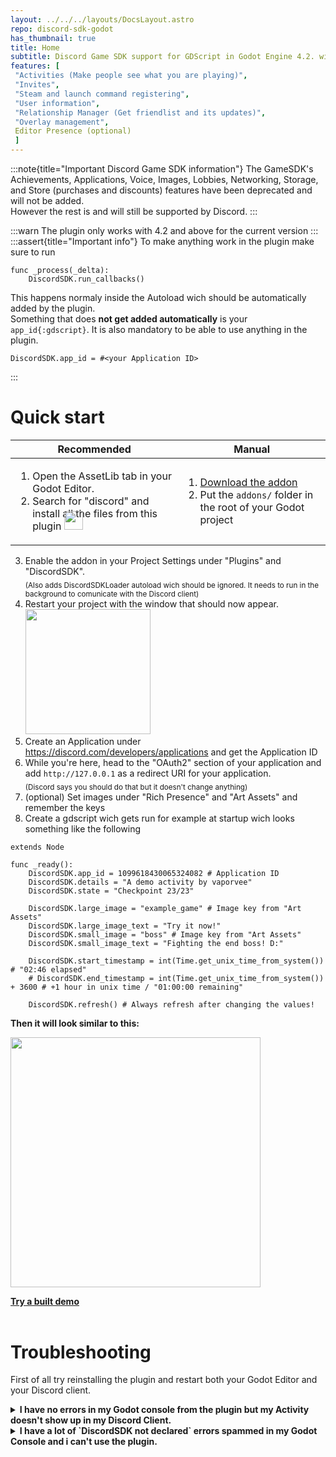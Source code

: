 ```yaml
---
layout: ../../../layouts/DocsLayout.astro
repo: discord-sdk-godot
has_thumbnail: true
title: Home
subtitle: Discord Game SDK support for GDScript in Godot Engine 4.2. with the easiest code pattern!
features: [
 "Activities (Make people see what you are playing)",
 "Invites",
 "Steam and launch command registering",
 "User information",
 "Relationship Manager (Get friendlist and its updates)",
 "Overlay management",
 Editor Presence (optional)
 ]
---
```


:::note{title="Important Discord Game SDK information"}
The GameSDK's Achievements, Applications, Voice, Images, Lobbies, Networking, Storage, and Store (purchases and discounts) features have been deprecated and will not be added. <br /> However the rest is and will still be supported by Discord.
:::

:::warn
The plugin only works with 4.2 and above for the current version
:::
<br/>
:::assert{title="Important info"}
To make anything work in the plugin make sure to run

 ```gdscript
 func _process(_delta):
     DiscordSDK.run_callbacks()
 ```

 This happens normaly inside the Autoload wich should be automatically added by the plugin. <br />
 Something that does **not get added automatically** is your `app_id{:gdscript}`. It is also mandatory to be able to use anything in the plugin.

 ```gdscript
 DiscordSDK.app_id = #<your Application ID>
 ```
:::

# Quick start

| Recommended                                                                                                                                                                                                                                            | Manual                                                                                                                                                                                            |
| ------------------------------------------------------------------------------------------------------------------------------------------------------------------------------------------------------------------------------------------------------ | ------------------------------------------------------------------------------------------------------------------------------------------------------------------------------------------------- |
| <ol type="1"><li>Open the AssetLib tab in your Godot Editor.</li><li>Search for "discord" and install all the files from this plugin <img width="30px" style="margin-top:-30px;" src="https://raw.githubusercontent.com/vaporvee/discord-sdk-godot/main/project/assets/Logo_V2_Clyde.png" /></li></ol> | <ol type="1"><li>[Download the addon](https://github.com/vaporvee/discord-sdk-godot/releases/latest/download/ADDON-Discord-SDK-Godot.zip/)</li><li>Put the `addons/` folder in the root of your Godot project</li></ol> |

3. Enable the addon in your Project Settings under "Plugins" and "DiscordSDK". <br /><sub>(Also adds DiscordSDKLoader autoload wich should be ignored. It needs to run in the background to comunicate with the Discord client)</sub>
4. Restart your project with the window that should now appear. <br /><img src="https://github.com/vaporvee/discord-sdk-godot/assets/80621863/620d90aa-6e76-4a80-980e-c8c57d8cfa58" width="200px" /><br />
5. Create an Application under https://discord.com/developers/applications and get the Application ID
6. While you're here, head to the "OAuth2" section of your application and add `http://127.0.0.1` as a redirect URI for your application.<br /><sub>(Discord says you should do that but it doesn't change anything)</sub>
7. (optional) Set images under "Rich Presence" and "Art Assets" and remember the keys
8. Create a gdscript wich gets run for example at startup wich looks something like the following

```gdscript
extends Node

func _ready():
	DiscordSDK.app_id = 1099618430065324082 # Application ID
	DiscordSDK.details = "A demo activity by vaporvee"
	DiscordSDK.state = "Checkpoint 23/23"

	DiscordSDK.large_image = "example_game" # Image key from "Art Assets"
	DiscordSDK.large_image_text = "Try it now!"
	DiscordSDK.small_image = "boss" # Image key from "Art Assets"
	DiscordSDK.small_image_text = "Fighting the end boss! D:"

	DiscordSDK.start_timestamp = int(Time.get_unix_time_from_system()) # "02:46 elapsed"
	# DiscordSDK.end_timestamp = int(Time.get_unix_time_from_system()) + 3600 # +1 hour in unix time / "01:00:00 remaining"

	DiscordSDK.refresh() # Always refresh after changing the values!
```

**Then it will look similar to this:**

<img width="400px" src="https://raw.githubusercontent.com/vaporvee/discord-sdk-godot/main/project/assets/ActivityPreview.svg" />

[**Try a built demo**](https://github.com/vaporvee/discord-sdk-godot/releases/latest/download/Demo-Export.zip)<br /><br />

# Troubleshooting
First of all try reinstalling the plugin and restart both your Godot Editor and your Discord client.
<details><summary><b>I have no errors in my Godot console from the plugin but my Activity doesn't show up in my Discord Client.</b></summary>Make sure a `DiscordSDK.run_callbacks()` function runs in a `_process(delta)` function. This should happen in the Autoload added by the plugin. If it still doesn't help, try the Demo above. If still nothing appears in your Discord profile card, you have to reset the depending settings in you Discord or reinstall it.</details>
<details><summary><b>I have a lot of `DiscordSDK not declared` errors spammed in my Godot Console and i can't use the plugin.</b></summary> Make sure the plugin is actually enabled. Then the plugin should work and after the second restart you shouldn't get any errors from the plugin. But if it still gives you the errors delete the file `/addons/discord-sdk-gd/bin/.gdignore` and restart the editor manually.</details>